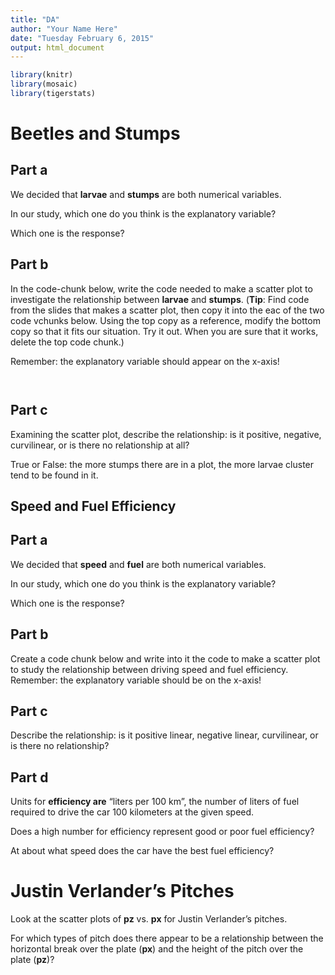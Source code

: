 ```yaml
---
title: "DA"
author: "Your Name Here"
date: "Tuesday February 6, 2015"
output: html_document
---
```


```r
library(knitr)
library(mosaic)
library(tigerstats)
```


# Beetles and Stumps

## Part a

We decided that **larvae** and **stumps** are both numerical variables.

In our study, which one do you think is the explanatory variable?



Which one is the response?


## Part b

In the code-chunk below, write the code needed to make a scatter plot to investigate the relationship between **larvae** and **stumps**.  (**Tip**:  Find code from the slides that makes a scatter plot, then copy it into the eac of the two code vchunks below.  Using the top copy as a reference, modify the bottom copy so that it fits our situation.  Try it out.  When you are sure that it works, delete the top code chunk.)

Remember:  the explanatory variable should appear on the x-axis!


```r

```



```r

```


## Part c

Examining the scatter plot, describe the relationship:  is it positive, negative, curvilinear, or is there no relationship at all?


True or False:  the more stumps there are in a plot, the more larvae cluster tend to be found in it.


## Speed and Fuel Efficiency

## Part a

We decided that **speed** and **fuel** are both numerical variables.

In our study, which one do you think is the explanatory variable?



Which one is the response?


## Part b

Create a code chunk below and write into it the code to make a scatter plot to study the relationship between driving speed and fuel efficiency.  Remember:  the explanatory variable should be on the x-axis!






## Part c

Describe the relationship:  is it positive linear, negative linear, curvilinear, or is there no relationship?



## Part d

Units for **efficiency are** "liters per 100 km", the number of liters of fuel required to drive the car 100 kilometers at the given speed.

Does a high number for efficiency represent good or poor fuel efficiency?


At about what speed does the car have the best fuel efficiency?


# Justin Verlander's Pitches

Look at the scatter plots of **pz** vs. **px** for Justin Verlander's pitches.

For which types of pitch does there appear to be a relationship between the horizontal break over the plate (**px**) and the height of the pitch over the plate (**pz**)?

